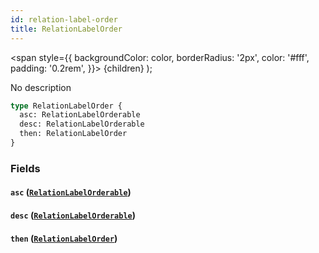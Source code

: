 ```yaml
---
id: relation-label-order
title: RelationLabelOrder
---
```


<span
style={{
      backgroundColor: color,
      borderRadius: '2px',
      color: '#fff',
      padding: '0.2rem',
    }}>
{children}
</span>
);

No description

```graphql
type RelationLabelOrder {
  asc: RelationLabelOrderable
  desc: RelationLabelOrderable
  then: RelationLabelOrder
}
```

### Fields

#### `asc` ([`RelationLabelOrderable`](/docs/schema/enums/relation-label-orderable))

#### `desc` ([`RelationLabelOrderable`](/docs/schema/enums/relation-label-orderable))

#### `then` ([`RelationLabelOrder`](/docs/schema/inputs/relation-label-order))
